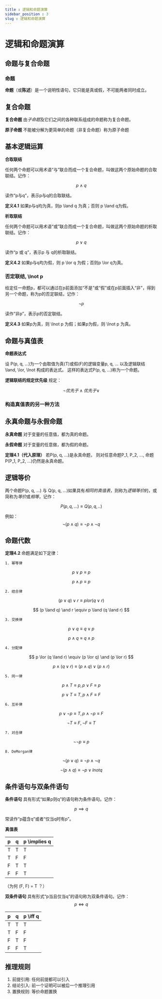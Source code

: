 ```yaml
---
title : 逻辑和命题演算
sidebar_position : 3
slug : 逻辑和命题演算
---
```

# 逻辑和命题演算

## 命题与复合命题

### 命题

**命题**（或**陈述**）是一个说明性语句，它只能是真或假，不可能两者同时成立。

## 复合命题

**复合命题** 由*子命题*及它们之间的各种联系组成的命题称为复合命题。

**原子命题** 不能被分解为更简单的命题（非复合命题）称为原子命题

## 基本逻辑运算

**合取联结**

任何两个命题可以用术语“与”联合而成一个复合命题，叫做这两个原始命题的合取联结。记作：

$$
p \land q
$$

读作“p与q”，表示p与q的合取联结。

**定义4.1** 如果p与q均为真，则p \land q 为真；否则 p \land q为假。

**析取联结**

任何两个命题可以用术语“或”联合而成一个复合命题，叫做这两个原始命题的析取联结。记作：

$$
p \lor q
$$

读作“p 或 q”，表示p 与 q的析取联结。

**定义4.2** 如果p与q均为假，则 p \lor q 为假；否则p \lor q为真。

### 否定联结, \lnot p

给定任一命题p，都可以通过在p前面添加“不是”或“假”或在p前面插入“非”，得到另一个命题，称为p的否定联结，记作：

$$
\lnot p
$$

读作“非p”，表示p的否定联结。

**定义4.3** 如果p为真，则 \lnot p 为假；如果p为假，则 \lnot p 为真。

## 命题与真值表

**命题表达式**

设 P(p, q, ...)为一个由取值为真(T)或假(F)的逻辑变量p, q, ... 以及逻辑联结 \land, \lor, \lnot 构成的表达式。
这样的表达式P(p, q, ...)称为一个命题。

**逻辑联结的规定优先级** 规定：

$$
\lnot 优先于 \land 优先于 \lor
$$

### 构造真值表的另一种方法

## 永真命题与永假命题

**永真命题** 对于变量的任意值，都为真的命题。

**永假命题** 对于变量的任意做，都为假的命题。

**定理4.1（代入原理）** 若P(p, q, ...)是永真命题，
则对任意命题P_1, P_2, ..., 命题P(P_1, P_2, ...)仍然是永真命题。

## 逻辑等价

两个命题P(p, q, ...) 与 Q(p, q, ...)如果具有*相同的真值表*，则称为*逻辑等价*的，或简称为*等价*或*相等*，记作：

$$
P(p, q, ...) \equiv Q(p, q, ..)
$$

例如：
$$
\lnot (p \land q) \equiv \lnot p \land \lnot q
$$

## 命题代数

**定理4.2** 命题满足如下定律：

    1. 幂等律

$$
  p \lor p \equiv p
$$

$$
  p \land p \equiv p
$$

    2. 结合律

$$
  (p \lor q) \lor r \equiv p lor (q \lor r)
$$

$$
  (p \land q) \and r \equiv p \land (q \land r)
$$

    3. 交换律

$$
  p \lor q \equiv q \lor p
$$

$$
  p \land q \equiv q \land p
$$

    4. 分配律

$$
  p \lor (q \land r) \equiv (p \lor q) \and (p \lor r)
$$

$$
  p \land (q \lor r) \equiv (p \land q) \lor (p \land r)
$$

    5. 同一律

$$
  p \land T \equiv p, p \lor F \equiv p
$$

$$
  p \lor T \equiv T, p \land F \equiv F
$$

    6. 互补律

$$
  p \lor \lnot p \equiv T, p \land \lnot p \equiv F
$$

$$
  \lnot T \equiv F, \lnot F \equiv T
$$

    7. 对合律

$$
  \lnot \lnot p \equiv p
$$

    8. DeMorgan律

$$
  \lnot(p \lor q) \equiv \lnot p \land \lnot q
$$

$$
  \lnot(p \land q) \equiv \lnot p \lor lnot q
$$

## 条件语句与双条件语句

**条件语句** 具有形式“如果p则q”的语句称为条件语句。记作：

$$
p \implies q
$$

常读作“p蕴含q”或者“仅当q时有p”。

**真值表**

| p    | q    | p \implies q |
| ---- | ---- | ------------ |
| T    | T    | T            |
| T    | F    | F            |
| F    | T    | T            |
| F    | F    | T            |

（为何 (F, F) = T ？）

**双条件语句** 具有形式“p当且仅当q”的语句称为双条件语句。记作：
$$
p \iff q
$$

| p    | q    | p \iff q |
| ---- | ---- | -------- |
| T    | T    | T        |
| T    | F    | F        |
| F    | T    | F        |
| F    | F    | T        |

## 推理规则

1. 前提引用: 任何前提都可以引入
2. 结论引入: 前一个证明可以被后一个推理引用
3. 置换规则: 等价命题置换

